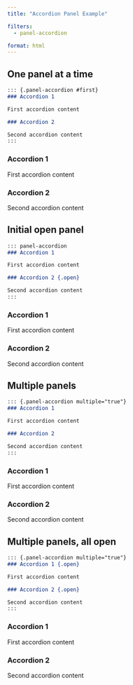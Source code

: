 ```yaml
---
title: "Accordion Panel Example"

filters:
  - panel-accordion

format: html
---
```


## One panel at a time

````.markdown
::: {.panel-accordion #first}
### Accordion 1

First accordion content

### Accordion 2

Second accordion content
:::
````

::: {#first .panel-accordion}
### Accordion 1

First accordion content

### Accordion 2

Second accordion content
:::




## Initial open panel

````.markdown
::: panel-accordion
### Accordion 1

First accordion content

### Accordion 2 {.open}

Second accordion content
:::
````

::: panel-accordion
### Accordion 1

First accordion content

### Accordion 2 {.open}

Second accordion content
:::



## Multiple panels

````.markdown
::: {.panel-accordion multiple="true"}
### Accordion 1

First accordion content

### Accordion 2

Second accordion content
:::
````

::: {.panel-accordion multiple="true"}
### Accordion 1

First accordion content

### Accordion 2

Second accordion content
:::



## Multiple panels, all open

````.markdown
::: {.panel-accordion multiple="true"}
### Accordion 1 {.open}

First accordion content

### Accordion 2 {.open}

Second accordion content
:::
````

::: {.panel-accordion multiple="true"}
### Accordion 1 {.open}

First accordion content

### Accordion 2 {.open}

Second accordion content
:::
